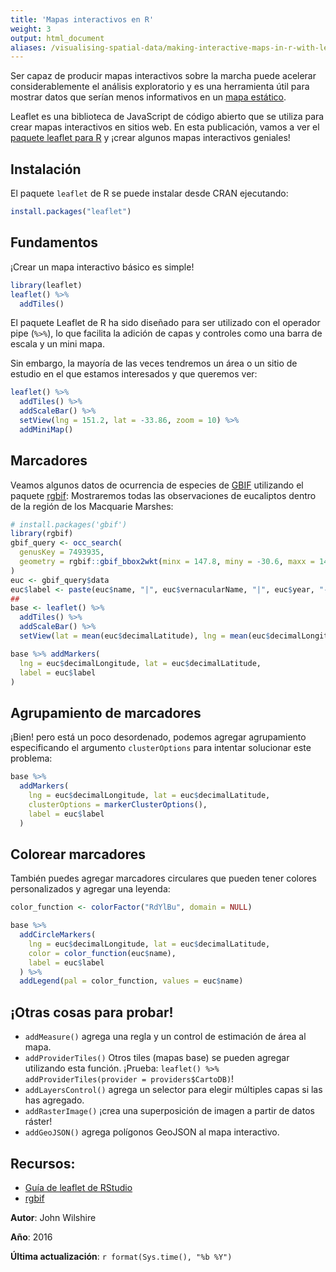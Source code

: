 ```yaml
---
title: 'Mapas interactivos en R'
weight: 3
output: html_document
aliases: /visualising-spatial-data/making-interactive-maps-in-r-with-leaflet/
---
```



Ser capaz de producir mapas interactivos sobre la marcha puede acelerar considerablemente el análisis exploratorio y es una herramienta útil para mostrar datos que serían menos informativos en un [mapa estático](../simple-maps).

Leaflet es una biblioteca de JavaScript de código abierto que se utiliza para crear mapas interactivos en sitios web. En esta publicación, vamos a ver el [paquete leaflet para R](https://github.com/rstudio/leaflet) y ¡crear algunos mapas interactivos geniales!

## Instalación

El paquete `leaflet` de R se puede instalar desde CRAN ejecutando:


```r
install.packages("leaflet")
```

## Fundamentos

¡Crear un mapa interactivo básico es simple!

```r
library(leaflet)
leaflet() %>%
  addTiles()
```

El paquete Leaflet de R ha sido diseñado para ser utilizado con el operador pipe (`%>%`), lo que facilita la adición de capas y controles como una barra de escala y un mini mapa.

Sin embargo, la mayoría de las veces tendremos un área o un sitio de estudio en el que estamos interesados y que queremos ver:


```r
leaflet() %>%
  addTiles() %>%
  addScaleBar() %>%
  setView(lng = 151.2, lat = -33.86, zoom = 10) %>%
  addMiniMap()
```

## Marcadores

Veamos algunos datos de ocurrencia de especies de [GBIF](https://www.gbif.org/) utilizando el paquete [rgbif](https://github.com/ropensci/rgbif):
Mostraremos todas las observaciones de eucaliptos dentro de la región de los Macquarie Marshes:


```r

# install.packages('gbif')
library(rgbif)
gbif_query <- occ_search(
  genusKey = 7493935,
  geometry = rgbif::gbif_bbox2wkt(minx = 147.8, miny = -30.6, maxx = 147.4, maxy = -31)
)
euc <- gbif_query$data
euc$label <- paste(euc$name, "|", euc$vernacularName, "|", euc$year, "-", month.abb[euc$month])
## 
base <- leaflet() %>%
  addTiles() %>%
  addScaleBar() %>%
  setView(lat = mean(euc$decimalLatitude), lng = mean(euc$decimalLongitude), zoom = 10)

base %>% addMarkers(
  lng = euc$decimalLongitude, lat = euc$decimalLatitude,
  label = euc$label
)
```


## Agrupamiento de marcadores

¡Bien! pero está un poco desordenado, podemos agregar agrupamiento especificando el argumento `clusterOptions` para intentar solucionar este problema:


```r
base %>%
  addMarkers(
    lng = euc$decimalLongitude, lat = euc$decimalLatitude,
    clusterOptions = markerClusterOptions(),
    label = euc$label
  )
```

## Colorear marcadores

También puedes agregar marcadores circulares que pueden tener colores personalizados y agregar una leyenda:


```r
color_function <- colorFactor("RdYlBu", domain = NULL)

base %>%
  addCircleMarkers(
    lng = euc$decimalLongitude, lat = euc$decimalLatitude,
    color = color_function(euc$name),
    label = euc$label
  ) %>%
  addLegend(pal = color_function, values = euc$name)
```

## ¡Otras cosas para probar!

* `addMeasure()` agrega una regla y un control de estimación de área al mapa.
* `addProviderTiles()` Otros tiles (mapas base) se pueden agregar utilizando esta función. ¡Prueba: `leaflet() %>% addProviderTiles(provider = providers$CartoDB)`!
* `addLayersControl()` agrega un selector para elegir múltiples capas si las has agregado.
* `addRasterImage()` ¡crea una superposición de imagen a partir de datos ráster!
* `addGeoJSON()` agrega polígonos GeoJSON al mapa interactivo.

## Recursos:

* [Guía de leaflet de RStudio](https://rstudio.github.io/leaflet/)
* [rgbif](https://github.com/ropensci/rgbif)

**Autor**: John Wilshire

**Año**: 2016

**Última actualización**: `r format(Sys.time(), "%b %Y")`
